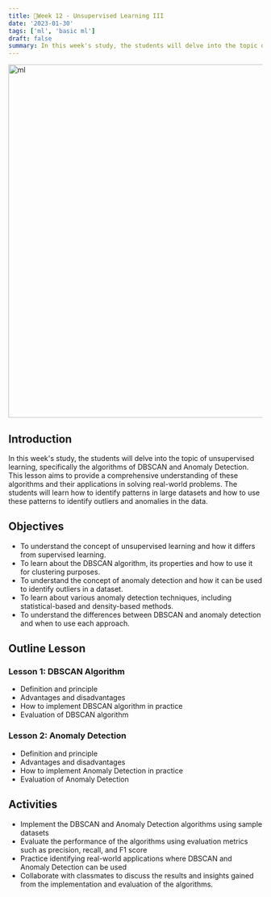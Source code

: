 ```yaml
---
title: 📘Week 12 - Unsupervised Learning III
date: '2023-01-30'
tags: ['ml', 'basic ml']
draft: false
summary: In this week's study, the students will delve into the topic of unsupervised learning, specifically the algorithms of DBSCAN and Anomaly Detection.
---
```


<div className="grid place-items-center">
  <img
    className="inline rounded-lg"
    src="https://i.pinimg.com/originals/c3/2a/9c/c32a9c330e742d3e7eec31695d7059d5.gif"
    alt="ml"
    width="700"
    height="700"
  />
</div>

## Introduction
In this week's study, the students will delve into the topic of unsupervised learning, specifically the algorithms of DBSCAN and Anomaly Detection. This lesson aims to provide a comprehensive understanding of these algorithms and their applications in solving real-world problems. The students will learn how to identify patterns in large datasets and how to use these patterns to identify outliers and anomalies in the data.

## Objectives
- To understand the concept of unsupervised learning and how it differs from supervised learning.
- To learn about the DBSCAN algorithm, its properties and how to use it for clustering purposes.
- To understand the concept of anomaly detection and how it can be used to identify outliers in a dataset.
- To learn about various anomaly detection techniques, including statistical-based and density-based methods.
- To understand the differences between DBSCAN and anomaly detection and when to use each approach.

## Outline Lesson
### Lesson 1: DBSCAN Algorithm
- Definition and principle
- Advantages and disadvantages
- How to implement DBSCAN algorithm in practice
- Evaluation of DBSCAN algorithm

### Lesson 2: Anomaly Detection
- Definition and principle
- Advantages and disadvantages
- How to implement Anomaly Detection in practice
- Evaluation of Anomaly Detection

## Activities
- Implement the DBSCAN and Anomaly Detection algorithms using sample datasets
- Evaluate the performance of the algorithms using evaluation metrics such as precision, recall, and F1 score
- Practice identifying real-world applications where DBSCAN and Anomaly Detection can be used
- Collaborate with classmates to discuss the results and insights gained from the implementation and evaluation of the algorithms.